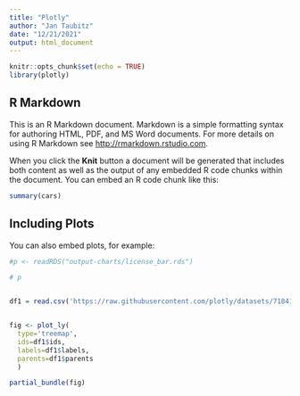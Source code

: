 ```yaml
---
title: "Plotly"
author: "Jan Taubitz"
date: "12/21/2021"
output: html_document
---
```


```r
knitr::opts_chunk$set(echo = TRUE)
library(plotly)

```

## R Markdown

This is an R Markdown document. Markdown is a simple formatting syntax for authoring HTML, PDF, and MS Word documents. For more details on using R Markdown see <http://rmarkdown.rstudio.com>.

When you click the **Knit** button a document will be generated that includes both content as well as the output of any embedded R code chunks within the document. You can embed an R code chunk like this:

```r
summary(cars)
```

## Including Plots

You can also embed plots, for example:

```r

#p <- readRDS("output-charts/license_bar.rds")

# p


df1 = read.csv('https://raw.githubusercontent.com/plotly/datasets/718417069ead87650b90472464c7565dc8c2cb1c/sunburst-coffee-flavors-complete.csv')


fig <- plot_ly(
  type='treemap',
  ids=df1$ids,
  labels=df1$labels,
  parents=df1$parents
  )

partial_bundle(fig)
```

